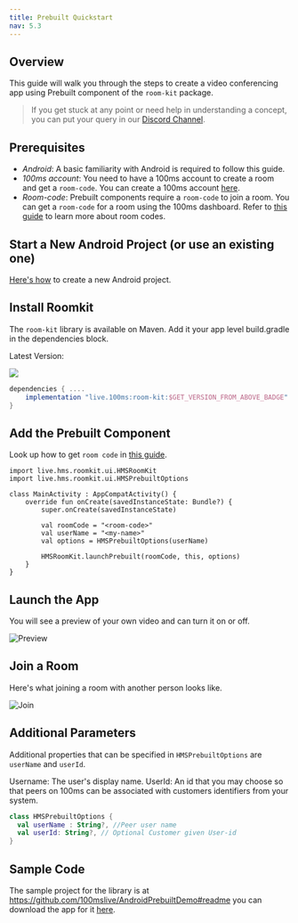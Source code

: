 ```yaml
---
title: Prebuilt Quickstart
nav: 5.3
---
```


## Overview

This guide will walk you through the steps to create a video conferencing app using Prebuilt component of the `room-kit` package.

> If you get stuck at any point or need help in understanding a concept, you can put your query in our [Discord Channel](https://100ms.live/discord).


## Prerequisites

-   _Android_: A basic familiarity with Android is required to follow this guide.
-   _100ms account_: You need to have a 100ms account to create a room and get a `room-code`. You can create a 100ms account [here](https://dashboard.100ms.live/signup).
-   _Room-code_: Prebuilt components require a `room-code` to join a room. You can get a `room-code` for a room using the 100ms dashboard. Refer to [this guide](/get-started/v2/get-started/prebuilt/room-codes/overview) to learn more about room codes.

## Start a New Android Project (or use an existing one)
[Here's how](https://developer.android.com/studio/projects/create-project) to create a new Android project.


## Install Roomkit

The `room-kit` library is available on Maven. Add it your app level build.gradle in the dependencies block.

Latest Version:

[![](https://img.shields.io/badge/dynamic/xml.svg?label=100ms-Prebuilt&color=blue&query=%2F%2Fmetadata%2Fversioning%2Flatest&url=https%3A%2F%2Frepo1.maven.org%2Fmaven2%2Flive%2F100ms%2Froom-kit%2Fmaven-metadata.xml)](https://jitpack.io/#100mslive/room-kit)

```groovy
dependencies { ....
    implementation "live.100ms:room-kit:$GET_VERSION_FROM_ABOVE_BADGE"
}
```

## Add the Prebuilt Component

Look up how to get `room code` in [this guide](/get-started/v2/get-started/prebuilt/room-codes/overview).

```kotlin{1-2,12}
import live.hms.roomkit.ui.HMSRoomKit
import live.hms.roomkit.ui.HMSPrebuiltOptions

class MainActivity : AppCompatActivity() {
    override fun onCreate(savedInstanceState: Bundle?) {
        super.onCreate(savedInstanceState)

        val roomCode = "<room-code>"
        val userName = "<my-name>"
        val options = HMSPrebuiltOptions(userName)

        HMSRoomKit.launchPrebuilt(roomCode, this, options)
    }
}
```

## Launch the App
You will see a preview of your own video and can turn it on or off.

![Preview](/docs/v2/prebuilt_scr1.png)

## Join a Room
Here's what joining a room with another person looks like.

![Join](/docs/v2/prebuilt_scr2.png)

## Additional Parameters
Additional properties that can be specified in `HMSPrebuiltOptions` are `userName` and `userId`.

Username: The user's display name.
UserId: An id that you may choose so that peers on 100ms can be associated with customers identifiers from your system.

```kotlin
class HMSPrebuiltOptions {
  val userName : String?, //Peer user name
  val userId: String?, // Optional Customer given User-id
}

```
## Sample Code
The sample project for the library is at https://github.com/100mslive/AndroidPrebuiltDemo#readme you can download the app for it [here](https://github.com/100mslive/AndroidPrebuiltDemo/suites/14604646490/artifacts/827757135).
